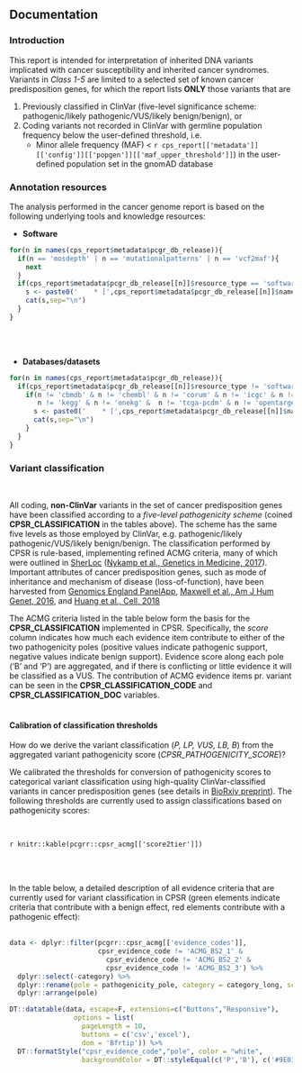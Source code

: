 ## Documentation

### Introduction

This report is intended for interpretation of inherited DNA variants implicated with cancer susceptibility and inherited cancer syndromes. Variants in *Class 1-5* are limited to a selected set of known cancer predisposition genes, for which the report lists __ONLY__ those variants that are

1. Previously classified in ClinVar (five-level significance scheme: pathogenic/likely pathogenic/VUS/likely benign/benign), or
2. Coding variants not recorded in ClinVar with germline population frequency below the user-defined threshold, i.e. 
    * Minor allele frequency (MAF) < `r cps_report[['metadata']][['config']][['popgen']][['maf_upper_threshold']]`) in the user-defined population set in the gnomAD database


### Annotation resources

The analysis performed in the cancer genome report is based on the following underlying tools and knowledge resources:

* __Software__ 
```r
for(n in names(cps_report$metadata$pcgr_db_release)){
  if(n == 'mosdepth' | n == 'mutationalpatterns' | n == 'vcf2maf'){
    next
  }
  if(cps_report$metadata$pcgr_db_release[[n]]$resource_type == 'software'){
    s <- paste0('    * [',cps_report$metadata$pcgr_db_release[[n]]$name,'](',cps_report$metadata$pcgr_db_release[[n]]$url,') - ',cps_report$metadata$pcgr_db_release[[n]]$description, ' (',cps_report$metadata$pcgr_db_release[[n]]$version,')')
    cat(s,sep="\n")
  }
}

```
<br><br>

* __Databases/datasets__ 
```r
for(n in names(cps_report$metadata$pcgr_db_release)){
  if(cps_report$metadata$pcgr_db_release[[n]]$resource_type != 'software'){
    if(n != 'cbmdb' & n != 'chembl' & n != 'corum' & n != 'icgc' & n != 'tcga' & n != 'cosmic' & n != 'dgidb' & n != 'ct' & 
       n != 'kegg' & n != 'onekg' &  n != 'tcga-pcdm' & n != 'opentargets'){
      s <- paste0('    * [',cps_report$metadata$pcgr_db_release[[n]]$name,'](',cps_report$metadata$pcgr_db_release[[n]]$url,') - ',cps_report$metadata$pcgr_db_release[[n]]$description, ' (',cps_report$metadata$pcgr_db_release[[n]]$version,')')
      cat(s,sep="\n")
    }
  }
}

```

### Variant classification

<br>

All coding, <b>non-ClinVar</b> variants in the set of cancer predisposition genes have been classified according to a <i>five-level pathogenicity scheme</i> (coined <b>CPSR_CLASSIFICATION</b> in the tables above). The scheme has the same five levels as those employed by ClinVar, e.g. pathogenic/likely pathogenic/VUS/likely benign/benign. The classification performed by CPSR is rule-based, implementing refined ACMG criteria, many of which were outlined in [SherLoc](https://www.invitae.com/en/variant-classification/) ([Nykamp et al., Genetics in Medicine, 2017](https://www.ncbi.nlm.nih.gov/pubmed/28492532)). Important attributes of cancer predisposition genes, such as mode of inheritance and mechanism of disease (loss-of-function), have been harvested from [Genomics England PanelApp](https://panelapp.genomicsengland.co.uk/), [Maxwell et al., Am J Hum Genet, 2016](https://www.ncbi.nlm.nih.gov/pubmed/27153395), and [Huang et al., Cell, 2018](https://www.ncbi.nlm.nih.gov/pubmed/29625052)

The ACMG criteria listed in the table below form the basis for the <b>CPSR_CLASSIFICATION</b> implemented in CPSR. Specifically, the <i>score</i> column indicates how much each evidence item contribute to either of the two pathogenicity poles (positive values indicate pathogenic support, negative values indicate benign support). Evidence score along each pole ('B' and 'P') are aggregated, and if there is conflicting or little evidence it will be classified as a VUS. The contribution of ACMG evidence items pr. variant can be seen in the <b>CPSR_CLASSIFICATION_CODE</b> and <b>CPSR_CLASSIFICATION_DOC</b> variables.
<br><br>

#### Calibration of classification thresholds 

How do we derive the variant classification (<i>P, LP, VUS, LB, B</i>) from the aggregated variant pathogenicity score (<i>CPSR_PATHOGENICITY_SCORE</i>)?

We calibrated the thresholds for conversion of pathogenicity scores to categorical variant classification using high-quality ClinVar-classified variants in cancer predisposition genes (see details in [BioRxiv preprint](https://doi.org/10.1101/846089)). The following thresholds are currently used to assign classifications based on pathogenicity scores:

<br>

`r knitr::kable(pcgrr::cpsr_acmg[['score2tier']])`

<br><br>

In the table below, a detailed description of all evidence criteria that are currently used for variant classification in CPSR (green elements indicate criteria that contribute with a benign effect, red elements contribute with a pathogenic effect):<br><br>


```r
data <- dplyr::filter(pcgrr::cpsr_acmg[['evidence_codes']], 
                      cpsr_evidence_code != 'ACMG_BS2_1' & 
                        cpsr_evidence_code != 'ACMG_BS2_2' & 
                        cpsr_evidence_code != 'ACMG_BS2_3') %>% 
  dplyr::select(-category) %>% 
  dplyr::rename(pole = pathogenicity_pole, category = category_long, score = path_score) %>% 
  dplyr::arrange(pole)

DT::datatable(data, escape=F, extensions=c("Buttons","Responsive"), 
                options = list(
                  pageLength = 10,
                  buttons = c('csv','excel'),
                  dom = 'Bfrtip')) %>%
  DT::formatStyle("cpsr_evidence_code","pole", color = "white", 
                  backgroundColor = DT::styleEqual(c('P','B'), c('#9E0142','#077009')))
```


